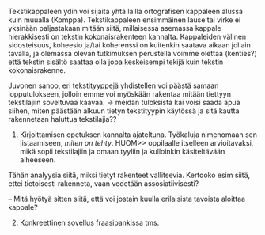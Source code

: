 ﻿
Tekstikappaleen ydin voi sijaita yhtä lailla ortografisen kappaleen alussa kuin muualla (Komppa). Tekstikappaleen ensimmäinen lause tai virke ei yksinään paljastakaan mitään siitä, millaisessa asemassa kappale hierakkisesti on tekstin kokonaisrakenteen kannalta. Kappaleiden välinen sidosteisuus, koheesio ja/tai koherenssi on kuitenkin saatava aikaan jollain tavalla, ja olemassa olevan tutkimuksen perustella voimme olettaa (kenties?) että tekstin sisältö saattaa olla jopa keskeisempi tekijä kuin tekstin kokonaisrakenne.

Juvonen sanoo, eri tekstityyppejä yhdistellen voi päästä samaan lopputulokseen, jolloin emme voi myöskään rakentaa mitään tiettyyn tekstilajiin soveltuvaa kaavaa.  -> meidän tuloksista kai voisi saada apua siihen, miten päästään alkuun tietyn tekstityypin käytössä ja sitä kautta rakennetaan haluttua tekstilajia??





1. Kirjoittamisen opetuksen kannalta ajateltuna. Työkaluja nimenomaan sen
   listaamiseen, *miten on tehty*. HUOM>> oppilaalle itselleen arvioitavaksi,
   mikä sopii tekstilajiin ja omaan tyyliin ja kulloinkin käsiteltävään
   aiheeseen.

Tähän analyysia siitä, miksi tietyt rakenteet vallitsevia. Kertooko esim siitä,
ettei tietoisesti rakenneta, vaan vedetään assosiatiivisesti?


-- Mitä hyötyä sitten siitä, että voi jostain kuulla erilaisista tavoista aloittaa
kappale?

2. Konkreettinen sovellus fraasipankissa tms.





